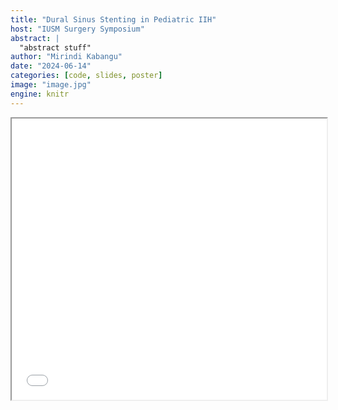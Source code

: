 ```yaml
---
title: "Dural Sinus Stenting in Pediatric IIH"
host: "IUSM Surgery Symposium"
abstract: |
  "abstract stuff"
author: "Mirindi Kabangu"
date: "2024-06-14"
categories: [code, slides, poster]
image: "image.jpg"
engine: knitr
---
```


<iframe src="`r rmarkdown::slides/DSS_prez-speaker.html`" width="100%" height="450px"></iframe>
